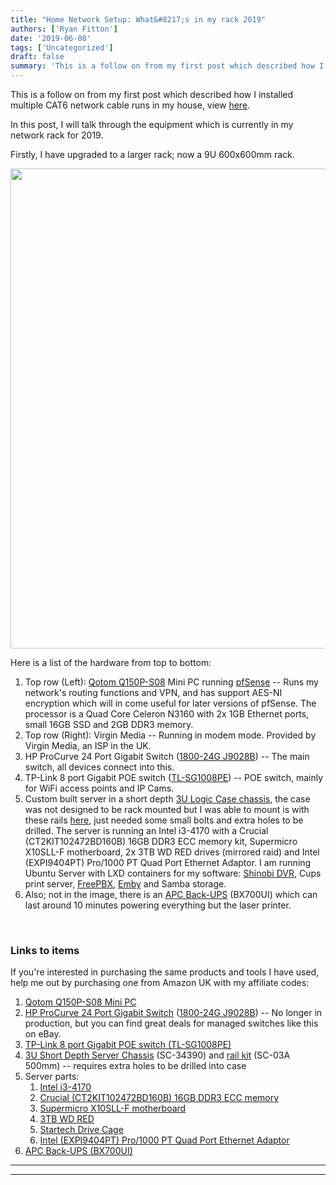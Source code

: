 ```yaml
---
title: "Home Network Setup: What&#8217;s in my rack 2019"
authors: ['Ryan Fitton']
date: '2019-06-08'
tags: ['Uncategorized']
draft: false
summary: 'This is a follow on from my first post which described how I installed multiple CAT6 network cable runs in my house, view here. In this post, I will talk through the equipment which is currently in my network rack for 2019. Firstly, I have upgraded to a larger rack; now a 9U 600x600mm rack....'
---
```


This is a follow on from my first post which described how I installed multiple CAT6 network cable runs in my house, view [here](https://ryanfitton.co.uk/blog/how-i-installed-cat6-ethernet-in-my-home/).

In this post, I will talk through the equipment which is currently in my network rack for 2019.

Firstly, I have upgraded to a larger rack; now a 9U 600x600mm rack.

<a href="/static/img/blog/2019/06/IMG_20190608_110024.jpg"><img loading="lazy"  src="/static/img/blog/2019/06/IMG_20190608_110024-1024x768.jpg" alt="" width="1024" height="768" srcSet="/static/img/blog/2019/06/IMG_20190608_110024-1024x768.jpg 1024w, /static/img/blog/2019/06/IMG_20190608_110024-300x225.jpg 300w, /static/img/blog/2019/06/IMG_20190608_110024-768x576.jpg 768w" sizes="(max-width: 1024px) 100vw, 1024px" /></a>

Here is a list of the hardware from top to bottom:

1.  Top row (Left): [Qotom Q150P-S08](https://www.aliexpress.com/item/32863982193.html?spm=a2g0s.9042311.0.0.27424c4dp3dCSF) Mini PC running [pfSense](https://www.pfsense.org/) -- Runs my network's routing functions and VPN, and has support AES-NI encryption which will in come useful for later versions of pfSense. The processor is a Quad Core Celeron N3160 with 2x 1GB Ethernet ports, small 16GB SSD and 2GB DDR3 memory.
2.  Top row (Right): Virgin Media -- Running in modem mode. Provided by Virgin Media, an ISP in the UK.
3.  HP ProCurve 24 Port Gigabit Switch ([1800-24G J9028B](https://h10057.www1.hp.com/ecomcat/hpcatalog/specs/provisioner/05/J9028B.htm)) -- The main switch, all devices connect into this.
4.  TP-Link 8 port Gigabit POE switch ([TL-SG1008PE](https://www.amazon.co.uk/dp/B00CGY449G/ref=as_li_ss_tl?ie=UTF8&linkCode=ll1&tag=ryanfittoncou-21&linkId=38ca8c0cb2bd050b6cc6e0f02e28d441&language=en_GB)) -- POE switch, mainly for WiFi access points and IP Cams.
5.  Custom built server in a short depth [3U Logic Case chassis](https://www.logic-case.com/products/rackmount-chassis/3u/3u-short-depth-chassis-w-3-x-525-drive-bays-sc-34390/), the case was not designed to be rack mounted but I was able to mount is with these rails [here](https://www.scan.co.uk/products/logic-sc-03a-server-case-500mm-rail-kit-for-2u-3u-and-4u-max-load-35kg), just needed some small bolts and extra holes to be drilled. The server is running an Intel i3-4170 with a Crucial (CT2KIT102472BD160B) 16GB DDR3 ECC memory kit, Supermicro X10SLL-F motherboard, 2x 3TB WD RED drives (mirrored raid) and Intel (EXPI9404PT) Pro/1000 PT Quad Port Ethernet Adaptor. I am running Ubuntu Server with LXD containers for my software: [Shinobi DVR](https://gitlab.com/Shinobi-Systems/Shinobi), Cups print server, [FreePBX](https://www.freepbx.org/), [Emby](https://emby.media/) and Samba storage.
6.  Also; not in the image, there is an [APC Back-UPS](https://www.amazon.co.uk/APC-Back-UPS-BX-Uninterruptible-Shutdown/dp/B00T7BYV6W/ref=as_li_ss_tl?keywords=apc+700&qid=1559998754&s=computers&sr=1-4&linkCode=ll1&tag=ryanfittoncou-21&linkId=4b82a7af15071bab059cfbeeb8f3d427&language=en_GB) (BX700UI) which can last around 10 minutes powering everything but the laser printer.

 

### Links to items

If you're interested in purchasing the same products and tools I have used, help me out by purchasing one from Amazon UK with my affiliate codes:

1.  [Qotom Q150P-S08 Mini PC](https://www.aliexpress.com/item/32863982193.html?spm=a2g0s.9042311.0.0.27424c4dp3dCSF)
2.  [HP ProCurve 24 Port Gigabit Switch](https://www.amazon.co.uk/HP-J9776A-2530-24G-Gigabit-Switch/dp/B00AN6DJYA/ref=as_li_ss_tl?keywords=HP+ProCurve+24+Port+Gigabit+Switch&qid=1559998307&s=gateway&sr=8-3&linkCode=ll1&tag=ryanfittoncou-21&linkId=8a8902a6a2952748618322a465e6d015&language=en_GB) ([1800-24G J9028B](https://h10057.www1.hp.com/ecomcat/hpcatalog/specs/provisioner/05/J9028B.htm)) -- No longer in production, but you can find great deals for managed switches like this on eBay.
3.  [TP-Link 8 port Gigabit POE switch (TL-SG1008PE)](https://www.amazon.co.uk/dp/B00CGY449G/ref=as_li_ss_tl?ie=UTF8&linkCode=ll1&tag=ryanfittoncou-21&linkId=7939234d93a00a5856f6c407147fb44e&language=en_GB)
4.  [3U Short Depth Server Chassis](https://www.amazon.co.uk/Short-Depth-Server-Chassis-drive/dp/B01IR97CQA/ref=as_li_ss_tl?keywords=logic+case+3u&qid=1559998411&s=computers&sr=1-1&linkCode=ll1&tag=ryanfittoncou-21&linkId=e41fc675509d7ae0e4eccbdffd59848e&language=en_GB) (SC-34390) and [rail kit](https://www.amazon.co.uk/Logic-Case-SC-03A-PRO-550mm-Servers/dp/B00H3EUN1C/ref=as_li_ss_tl?keywords=SC-03A+500mm&qid=1559998565&s=computers&sr=1-3&linkCode=ll1&tag=ryanfittoncou-21&linkId=02cc8818c7195ed71e33a26c6afdd72d&language=en_GB) (SC-03A 500mm) -- requires extra holes to be drilled into case
5.  Server parts:
    1.  [Intel i3-4170](https://www.amazon.co.uk/Intel-BX80646I34170-3-7GHz-Processor-Cache/dp/B00VHKZ6I8/ref=as_li_ss_tl?keywords=Intel+i3-4170&qid=1559998807&s=computers&sr=1-3&linkCode=ll1&tag=ryanfittoncou-21&linkId=03f259f4dcaa0d8bdc61c526061c1eb3&language=en_GB)
    2.  [Crucial (CT2KIT102472BD160B) 16GB DDR3 ECC memory](https://www.amazon.co.uk/Crucial-CT102472BD160B-PC3-12800-Unbuffered-1024Meg/dp/B008EMA5VU/ref=as_li_ss_tl?keywords=CT2KIT102472BD160B&qid=1559998959&s=computers&sr=1-1&th=1&linkCode=ll1&tag=ryanfittoncou-21&linkId=f6aabbc2eed072e5d7257a2f9e6d38e2&language=en_GB)
    3.  [Supermicro X10SLL-F motherboard](https://www.amazon.co.uk/Supermicro-Motherboard-Micro-Motherboards-X10SLL-F/dp/B00D65V9WO/ref=as_li_ss_tl?keywords=Supermicro+X10SLL-F+motherboard&qid=1559999023&s=computers&sr=1-1&linkCode=ll1&tag=ryanfittoncou-21&linkId=713ff46cebf3f989f954500624e61c8f&language=en_GB)
    4.  [3TB WD RED](https://www.amazon.co.uk/WD-RED-NAS-Hard-Drive/dp/B008JJLW4M/ref=as_li_ss_tl?keywords=3tb+red&qid=1559999128&s=computers&sr=1-1&linkCode=ll1&tag=ryanfittoncou-21&linkId=31ba9d12efe16ae91a1d063201fefae4&language=en_GB)
    5.  [Startech Drive Cage](https://www.amazon.co.uk/StarTech-com-Aluminum-Trayless-Mobile-Backplane/dp/B00OUSU8MI/ref=as_li_ss_tl?keywords=startech+4+bay&qid=1559999158&s=computers&sr=1-9&linkCode=ll1&tag=ryanfittoncou-21&linkId=46dad6ad07bcfaff620b3df28919e972&language=en_GB)
    6.  [Intel (EXPI9404PT) Pro/1000 PT Quad Port Ethernet Adaptor](https://www.amazon.co.uk/Intel-1000-Quad-Server-Adapter/dp/B000J34V1C/ref=as_li_ss_tl?keywords=EXPI9404PT&qid=1559999190&s=computers&sr=1-3&linkCode=ll1&tag=ryanfittoncou-21&linkId=55161c8aa412b7b879ddbc3d824c354b&language=en_GB)
6.  [APC Back-UPS (BX700UI)](https://www.amazon.co.uk/APC-Back-UPS-BX-Uninterruptible-Shutdown/dp/B00T7BYV6W/ref=as_li_ss_tl?keywords=apc+700&qid=1559998754&s=computers&sr=1-4&linkCode=ll1&tag=ryanfittoncou-21&linkId=4b82a7af15071bab059cfbeeb8f3d427&language=en_GB)

  -- -- --
        
        
        
        
  -- -- --

 
